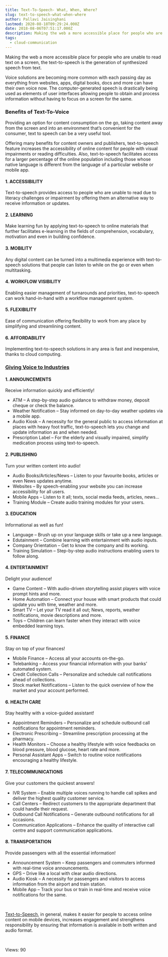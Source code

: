```yaml
---
title: Text-To-Speech- What, When, Where?
slug: text-to-speech-what-when-where
author: Pallavi Jaisinghani
lastmod: 2020-08-18T09:29:24.000Z
date: 2018-08-06T07:51:17.000Z
description: Making the web a more accessible place for people who are unable to read text on a screen, the text-to-speech is the generation of synthesized speech from text.
tags:
  - cloud-communication
---
```


Making the web a more accessible place for people who are unable to read text on a screen, the text-to-speech is the generation of synthesized speech from text.


Voice solutions are becoming more common with each passing day as everything from websites, apps, digital books, docs and more can have their own voice now. The computer-generated speech is drastically being used as elements of user interfaces allowing people to obtain and process information without having to focus on a screen for the same.


### **Benefits of Text-To-Voice**


Providing an option for content consumption on the go, taking content away from the screen and into an environment that’s convenient for the consumer, text to speech can be a very useful tool.


Offering many benefits for content owners and publishers, text-to-speech feature increases the accessibility of online content for people with visual impairments or reading difficulties. Also, text-to-speech facilitates access for a larger percentage of the online population including those whose native language is different from the language of a particular website or mobile app.


#### **1. ACCESSIBILITY**


Text-to-speech provides access to people who are unable to read due to literacy challenges or impairment by offering them an alternative way to receive information or updates.


#### **2. LEARNING**


Make learning fun by applying text-to-speech to online materials that further facilitates e-learning in the fields of comprehension, vocabulary, motivation and even in building confidence.


#### **3. MOBILITY**


Any digital content can be turned into a multimedia experience with text-to-speech solutions that people can listen to while on the go or even when multitasking.


#### **4. WORKFLOW VISIBILITY**


Enabling easier management of turnarounds and priorities, text-to-speech can work hand-in-hand with a workflow management system.


#### **5. FLEXIBILITY**


Ease of communication offering flexibility to work from any place by simplifying and streamlining content.


#### **6. AFFORDABILITY**


Implementing text-to-speech solutions in any area is fast and inexpensive, thanks to cloud computing.


### [**Giving Voice to Industries**](https://msg91.com/programmable-voice-call-api/)


#### **1. ANNOUNCEMENTS**


Receive information quickly and efficiently!


* ATM – A step-by-step audio guidance to withdraw money, deposit cheque or check the balance.
* Weather Notification – Stay informed on day-to-day weather updates via a mobile app.
* Audio Kiosk – A necessity for the general public to access information at places with heavy foot traffic, text-to-speech lets you change and update information as and when needed.
* Prescription Label – For the elderly and visually impaired, simplify medication process using text-to-speech.


#### **2. PUBLISHING**


Turn your written content into audio!


* Audio Books/Articles/News – Listen to your favourite books, articles or even News updates anytime.
* Websites – By speech-enabling your website you can increase accessibility for all users.
* Mobile Apps – Listen to it all; texts, social media feeds, articles, news…
* Training Module – Create audio training modules for your users.


#### **3. EDUCATION**


Informational as well as fun!


* Language – Brush up on your language skills or take up a new language.
* Edutainment – Combine learning with entertainment with audio inputs.
* Company Orientation – Get to know the company and its working.
* Training Simulation – Step-by-step audio instructions enabling users to follow along.


#### **4. ENTERTAINMENT**


Delight your audience!


* Game Content – With audio-driven storytelling assist players with voice prompt hints and more.
* Home Automation – Connect your house with smart products that could update you with time, weather and more.
* Smart TV – Let your TV read it all out; News, reports, weather notifications, movie descriptions and more.
* Toys – Children can learn faster when they interact with voice embedded learning toys.


#### **5. FINANCE**


Stay on top of your finances!


* Mobile Finance – Access all your accounts on-the-go.
* Telebanking – Access your financial information with your banks’ automated system.
* Credit Collection Calls – Personalize and schedule call notifications ahead of collections.
* Stock market Notifications – Listen to the quick overview of how the market and your account performed.


#### **6. HEALTH CARE**


Stay healthy with a voice-guided assistant!


* Appointment Reminders – Personalize and schedule outbound call notifications for appointment reminders.
* Electronic Prescribing – Streamline prescription processing at the pharmacy.
* Health Monitors – Choose a healthy lifestyle with voice feedbacks on blood pressure, blood glucose, heart rate and more.
* Personal Assistant Apps – Switch to routine voice notifications encouraging a healthy lifestyle.


#### **7. TELECOMMUNICATIONS**


Give your customers the quickest answers!


* IVR System – Enable multiple voices running to handle call spikes and deliver the highest quality customer service.
* Call Centers – Redirect customers to the appropriate department that could handle their request.
* Outbound Call Notifications – Generate outbound notifications for all occasions.
* Communication Applications – Enhance the quality of interactive call centre and support communication applications.


#### **8. TRANSPORTATION**


Provide passengers with all the essential information!


* Announcement System – Keep passengers and commuters informed with real-time voice announcements.
* GPS – Drive like a local with clear audio directions.
* Audio Kiosk – A necessity for passengers and visitors to access information from the airport and train station.
* Mobile App – Track your bus or train in real-time and receive voice notifications for the same.


 


[Text-to-Speech](https://msg91.com/programmable-voice-call-api/), in general, makes it easier for people to access online content on mobile devices, increases engagement and strengthens responsibility by ensuring that information is available in both written and audio format.


 


 Views: 90


